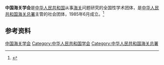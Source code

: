 '''中国海关学会'''是[[中华人民共和国|中华人民共和国]]从事[[海关|海关]]问题研究的全国性学术团体，是[[中华人民共和国海关总署|中华人民共和国海关总署]]主管的社会团体，1985年6月成立。<ref>{{Cite journal|url=https://kns.cnki.net/kcms/detail/detail.aspx?dbcode=CJFD&dbname=CJFD2010&filename=STGL201004018&v=MTMyNTlNTmpuTVlyRzRIOUhNcTQ5RWJJUjhlWDFMdXhZUzdEaDFUM3FUcldNMUZyQ1VSN3FmYnVabUZDamdWYi8=|title=与时俱进  创新发展  扎实为海关事业和经济发展服务——记全国先进社会组织中国海关学会|author=高秀爱|year=2010|issue=04|issn=2095-4786|journal=社团管理研究|doi=}}</ref>

== 参考资料 ==
{{reflist}}

[[Category:中国海关学会|]]
[[Category:中华人民共和国学会|Category:中华人民共和国学会]]
[[Category:中华人民共和国海关总署|Category:中华人民共和国海关总署]]